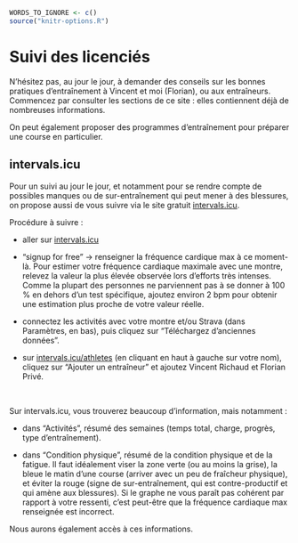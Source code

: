 ```r
WORDS_TO_IGNORE <- c()
source("knitr-options.R")
```

# Suivi des licenciés {-}

N'hésitez pas, au jour le jour, à demander des conseils sur les bonnes pratiques d'entraînement à Vincent et moi (Florian), ou aux entraîneurs. Commencez par consulter les sections de ce site : elles contiennent déjà de nombreuses informations.

On peut également proposer des programmes d'entraînement pour préparer une course en particulier.

## intervals.icu {-}

Pour un suivi au jour le jour, et notamment pour se rendre compte de possibles manques ou de sur-entraînement qui peut mener à des blessures, on propose aussi de vous suivre via le site gratuit [intervals.icu].

Procédure à suivre :

- aller sur [intervals.icu]

- "signup for free" -> renseigner la fréquence cardique max à ce moment-là. Pour estimer votre fréquence cardiaque maximale avec une montre, relevez la valeur la plus élevée observée lors d'efforts très intenses. Comme la plupart des personnes ne parviennent pas à se donner à 100 % en dehors d'un test spécifique, ajoutez environ 2 bpm pour obtenir une estimation plus proche de votre valeur réelle.

- connectez les activités avec votre montre et/ou Strava (dans Paramètres, en bas), puis cliquez sur "Téléchargez d'anciennes données".

- sur [intervals.icu/athletes](intervals.icu/athletes) (en cliquant en haut à gauche sur votre nom), cliquez sur "Ajouter un entraîneur" et ajoutez Vincent Richaud et Florian Privé.

<br>

Sur intervals.icu, vous trouverez beaucoup d'information, mais notamment :

- dans "Activités", résumé des semaines (temps total, charge, progrès, type d'entraînement).

- dans "Condition physique", résumé de la condition physique et de la fatigue. Il faut idéalement viser la zone verte (ou au moins la grise), la bleue le matin d'une course (arriver avec un peu de fraîcheur physique), et éviter la rouge (signe de sur-entraînement, qui est contre-productif et qui amène aux blessures). Si le graphe ne vous paraît pas cohérent par rapport à votre ressenti, c'est peut-être que la fréquence cardiaque max renseignée est incorrect.

Nous aurons également accès à ces informations.
